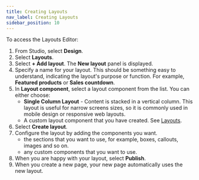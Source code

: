 ```yaml
---
title: Creating Layouts
nav_label: Creating Layouts
sidebar_position: 10
---
```


To access the Layouts Editor:

1. From Studio, select **Design**.
1. Select **Layouts**.
1. Select **+ Add layout**. The **New layout** panel is displayed.
1. Specify a name for your layout. This should be something easy to understand, indicating the layout's purpose or function. For example, **Featured products** or **Sales countdown**.
1. In **Layout component**, select a layout component from the list. You can either choose:
    - **Single Column Layout** - Content is stacked in a vertical column. This layout is useful for narrow screens sizes, so it is commonly used in mobile design or responsive web layouts.
    - A custom layout component that you have created. See [Layouts](/docs/studio/developers/components/layout).
1. Select **Create layout**.
1. Configure the layout by adding the components you want.
    - the sections that you want to use, for example, boxes, callouts, images and so on.
    - any custom components that you want to use.
1. When you are happy with your layout, select **Publish**.
1. When you create a new page, your new page automatically uses the new layout.



